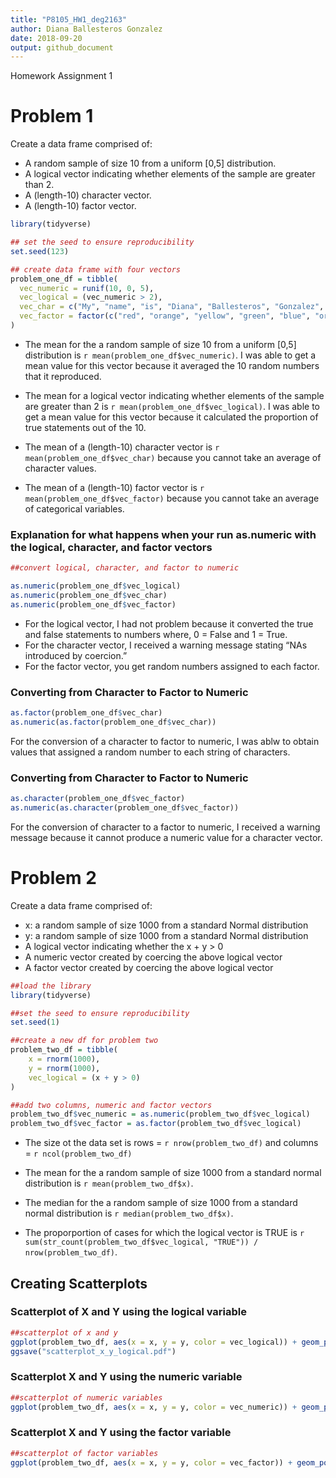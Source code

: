 ```yaml
---
title: "P8105_HW1_deg2163"
author: Diana Ballesteros Gonzalez 
date: 2018-09-20
output: github_document
---
```


Homework Assignment 1 

# **Problem 1**
Create a data frame comprised of:

* A random sample of size 10 from a uniform [0,5] distribution.
* A logical vector indicating whether elements of the sample are greater than 2.
* A (length-10) character vector.
* A (length-10) factor vector.

```r
library(tidyverse)
```

```r

## set the seed to ensure reproducibility
set.seed(123)

## create data frame with four vectors 
problem_one_df = tibble(
  vec_numeric = runif(10, 0, 5), 
  vec_logical = (vec_numeric > 2),
  vec_char = c("My", "name", "is", "Diana", "Ballesteros", "Gonzalez", "and", "I", "love", "tacos"),
  vec_factor = factor(c("red", "orange", "yellow", "green", "blue", "orange", "purple", "indigo", "black", "grey"))
) 
```

* The mean for the a random sample of size 10 from a uniform [0,5] distribution is `r mean(problem_one_df$vec_numeric)`. I was able to get a mean value for this vector because it averaged the 10 random numbers that it reproduced. 

* The mean for a logical vector indicating whether elements of the sample are greater than 2 is `r mean(problem_one_df$vec_logical)`. I was able to get a mean value for this vector because it calculated the proportion of true statements out of the 10.

* The mean of a (length-10) character vector is `r mean(problem_one_df$vec_char)` because you cannot take an average of character values. 


* The mean of a (length-10) factor vector is `r mean(problem_one_df$vec_factor)` because you cannot take an average of categorical variables.

### Explanation for what happens when your run as.numeric with the logical, character, and factor vectors
```r
##convert logical, character, and factor to numeric

as.numeric(problem_one_df$vec_logical)
as.numeric(problem_one_df$vec_char)
as.numeric(problem_one_df$vec_factor)
```

* For the logical vector, I had not problem because it converted the true and false statements to numbers where, 0 = False and 1 = True. 
* For the character vector, I received a warning message stating "NAs introduced by coercion."
* For the factor vector, you get random numbers assigned to each factor. 

### Converting from Character to Factor to Numeric
```r
as.factor(problem_one_df$vec_char)
as.numeric(as.factor(problem_one_df$vec_char))
```
For the conversion of a character to factor to numeric, I was ablw to obtain values that assigned a random number to each string of characters. 

### Converting from Character to Factor to Numeric
```r
as.character(problem_one_df$vec_factor)
as.numeric(as.character(problem_one_df$vec_factor))
```
For the conversion of character to a factor to numeric, I received a warning message because it cannot produce a numeric value for a character vector. 

# **Problem 2**
Create a data frame comprised of:

- x: a random sample of size 1000 from a standard Normal distribution
- y: a random sample of size 1000 from a standard Normal distribution
- A logical vector indicating whether the x + y > 0
- A numeric vector created by coercing the above logical vector
- A factor vector created by coercing the above logical vector

```r
##load the library 
library(tidyverse)
```


```r
##set the seed to ensure reproducibility 
set.seed(1)

##create a new df for problem two
problem_two_df = tibble(
    x = rnorm(1000),
    y = rnorm(1000), 
    vec_logical = (x + y > 0)
)

##add two columns, numeric and factor vectors
problem_two_df$vec_numeric = as.numeric(problem_two_df$vec_logical)
problem_two_df$vec_factor = as.factor(problem_two_df$vec_logical)
```

* The size ot the data set is rows = `r nrow(problem_two_df)` and columns = 
`r ncol(problem_two_df)`

* The mean for the a random sample of size 1000 from a standard normal distribution is `r mean(problem_two_df$x)`.

* The median for the a random sample of size 1000 from a standard normal distribution is `r median(problem_two_df$x)`.

* The proporportion of cases for which the logical vector is TRUE is `r  sum(str_count(problem_two_df$vec_logical, "TRUE")) / nrow(problem_two_df)`.


## Creating Scatterplots

### Scatterplot of X and Y using the logical variable
```r
##scatterplot of x and y
ggplot(problem_two_df, aes(x = x, y = y, color = vec_logical)) + geom_point()
ggsave("scatterplot_x_y_logical.pdf")


```

### Scatterplot X and Y using the numeric variable
```r
##scatterplot of numeric variables
ggplot(problem_two_df, aes(x = x, y = y, color = vec_numeric)) + geom_point()

```


### Scatterplot X and Y using the factor variable
```r
##scatterplot of factor variables
ggplot(problem_two_df, aes(x = x, y = y, color = vec_factor)) + geom_point()
```





